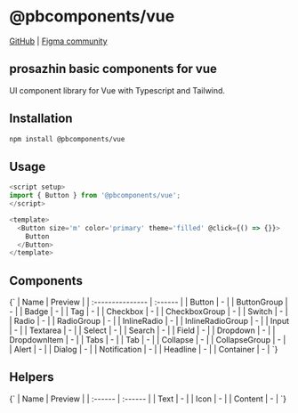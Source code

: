 
# @pbcomponents/vue

[GitHub](https://github.com/prosazhin/pbcomponents/tree/main/packages/vue) | [Figma community](https://www.figma.com/community/file/1214486013859546496/pbcomponents)

## prosazhin basic components for vue

UI component library for Vue with Typescript and Tailwind.

## Installation

```bash
npm install @pbcomponents/vue
```

## Usage

```javascript
<script setup>
import { Button } from '@pbcomponents/vue';
</script>

<template>
  <Button size='m' color='primary' theme='filled' @click={() => {}}>
    Button
  </Button>
</template>
```

## Components

<Markdown>
  {`
| Name             | Preview |
| :--------------- | :------ |
| Button           | -       |
| ButtonGroup      | -       |
| Badge            | -       |
| Tag              | -       |
| Checkbox         | -       |
| CheckboxGroup    | -       |
| Switch           | -       |
| Radio            | -       |
| RadioGroup       | -       |
| InlineRadio      | -       |
| InlineRadioGroup | -       |
| Input            | -       |
| Textarea         | -       |
| Select           | -       |
| Search           | -       |
| Field            | -       |
| Dropdown         | -       |
| DropdownItem     | -       |
| Tabs             | -       |
| Tab              | -       |
| Collapse         | -       |
| CollapseGroup    | -       |
| Alert            | -       |
| Dialog           | -       |
| Notification     | -       |
| Headline         | -       |
| Container        | -       |
`}
</Markdown>

## Helpers

<Markdown>
  {`
| Name    | Preview |
| :------ | :------ |
| Text    | -       |
| Icon    | -       |
| Content | -       |
`}
</Markdown>
